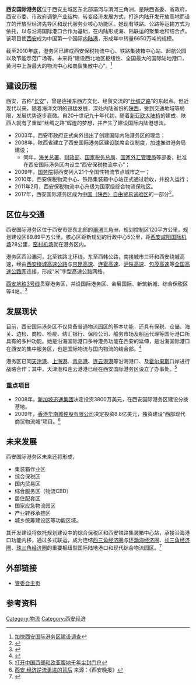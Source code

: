 '''西安国际港务区'''位于西安主城区东北部灞河与渭河三角洲，是陕西省委、省政府，西安市委、市政府调整产业结构，转变经济发展方式，打造内陆开发开放高地而设立的开放型经济先导区和现代服务业核心功能区。她现有铁路、公路等运输方式为依托，以与沿海国际港口合作为基础，在内陆形成海、陆联运的聚集地和结合点。该项目使[[西安|西安]]成为中国第一个国际[[内陆港|内陆港]]，形成年中转量6650万吨的规模。

截至2010年底，港务区已建成西安保税物流中心、铁路集装箱中心站、起航公园以及节能示范广场等。未来将“建设西北地区枢纽性、全国最大的国际陆地港口，黄河中上游最大的物流中心和商贸集散中心”。<ref>[http://knews.shaanxi.gov.cn/0/1/9/42/100804.htm 加快西安国际港务区建设调查]{{Dead link|date=2018年6月 |bot=InternetArchiveBot |fix-attempted=no }}</ref>

==建设历程==
西安，古称“[[长安|长安]]”，曾是连接东西方文化、经贸交流的“[[丝绸之路|丝绸之路]]”的东起点。但近现代以来，随着海洋文明的迅猛发展，深处内陆省份的[[陕西|陕西]]，受到交通地域等局限，发展优势逐步衰微。自20十世纪九十年代初，随着[[新亚欧大陆桥|新亚欧大陆桥]]的建成，陕西人就有了重塑“丝绸之路”辉煌的梦想，并产生了建设国际内陆港想法。

*2003年，西安市政府正式向外提出了创建国际内陆港务区的理念；
*2008年，陕西省建立了西安国际港务区建设联席会议制度，加速推进港务局建设；
**同年，[[海关总署|海关总署]]、[[财政部|财政部]]、[[国家税务总局|国家税务总局]]、[[国家外汇管理局|国家外汇管理局]]等部委，批准在西安国际港务区内设立“西安保税物流中心”；
*2009年，[[中华人民共和国国务院|国务院]]将西安列入21个全国性物流节点城市之一；
*2010年，西安保税物流中心、铁路集装箱中心站正式通过验收，并投入运行；
*2011年2月，西安保税物流中心升级为国家级综合物流保税区。
*2017年，西安国际港务区成为[[中国（陕西）自由贸易试验区|中国（陕西）自由贸易试验区]]的一部分<ref>{{cite web| url=http://www.xaftz.gov.cn/Pages/IntroductionDetaile.aspx?id=228| title=中国（陕西）自贸试验区西安核心区| publisher=西安自贸区| date=2017-03-29| accessdate=2017-05-04}}{{Dead link|date=2018年6月 |bot=InternetArchiveBot |fix-attempted=no }}</ref>。

==区位与交通==
西安国际港务区位于西安市郊东北部的[[灞河|灞]][[渭河|渭]]三角洲，规划控制区120平方公里，规划建设区89.89平方公里。核心区距新规划的行政中心5公里，距[[西安咸阳国际机场|西安咸阳国际机场]]28公里，[[窑村机场|窑村机场]]就在港务区内。

港务区西沿灞河，北至铁路北环线，东至西韩公路，南接城市三环和西安绕城高速，经由[[西安绕城高速公路|西安绕城高速公路]]与[[京昆高速公路|京昆高速]]、[[连霍高速公路|连霍高速]]、[[沪陕高速公路|沪陕高速]]、[[包茂高速公路|包茂高速]]等[[中国国家高速公路网|全国高速公路网]]连接，形成“米”字型高速公路网络。

[[西安地铁3号线|西安地铁3号线]]贯穿港务区，并设国际港务区、会展国际、新筑新城、综合保税区等4站。<ref>{{Cite web |url=http://news.cnwest.com/content/2011-05/17/content_4597618.htm |title=西安国际港务区地铁站名调整 |access-date=2011-06-04 |archive-url=https://web.archive.org/web/20110714034103/http://news.cnwest.com/content/2011-05/17/content_4597618.htm |archive-date=2011-07-14 |dead-url=yes }}</ref>

==发展现状==
目前，西安国际港务区不仅具备普通物流园区的基本功能，还具有保税、仓储、海关、边检、商检、检疫、结汇银行、保险公司、船务市场及船运代理等国际港口所具有的多种功能。她是沿海国际港口多种港务功能在西安的延伸，是沿海国际港口在西安的集中服务区，也是国际物流与国内物流的结合部。<ref>{{Cite web |url=http://news.nen.com.cn/guoneiguoji/28/3776528.shtml |title=“西安=沿海城市” 西安国际港务区让梦想变为现实 |access-date=2011-06-04 |archive-date=2015-06-21 |archive-url=https://web.archive.org/web/20150621052441/http://news.nen.com.cn/guoneiguoji/28/3776528.shtml |dead-url=no }}</ref>

港务区已同[[天津港|天津港]]、[[上海港|上海港]]、[[青岛港|青岛港]]、[[连云港港|连云港港]]等沿海港口、及[[霍尔果斯|霍尔果斯]]口岸进行战略合作；其中，天津港和连云港港已经在西安国际港务区设立了办事处。<ref>[http://www.itl.gov.cn/structure/xwzx/zyxw/zyxwzw_38901_1.htm 打开中国西部和欧亚腹地千年尘封门户]{{Dead link|date=2018年6月 |bot=InternetArchiveBot |fix-attempted=no }}</ref>

===重点项目===
*2008年，[[新加坡迅通集团|新加坡迅通集团]]决定投资3800万美元，在西安国际港务区建设分拨基地。
*2009年，[[华南城|香港华南城控股有限公司]]决定投资8.8亿美元，独资建设“西部现代商贸物流城”项目。<ref>[http://www.xawb.com/gb/news/2009-05/06/content_1489250.htm 西安 经济逆流勇进的背后] {{Wayback|url=http://www.xawb.com/gb/news/2009-05/06/content_1489250.htm |date=20090528101401 }} 来源：《西安晚报》</ref>

== 未来发展 ==
西安国际港务区未来还将形成，
*集装箱作业区
*综合保税区
*国内贸易区
*综合服务区（物流CBD）
*居住配套区
*国家应急物流园区
*产业转移承接区
*城乡统筹建设区等功能区域。

其开发建设将依托规划建设中的综合保税区和西安铁路集装箱中心站，承接沿海港口功能内移，通过多式联运，成为连结[[西三角经济圈|西三角经济圈]]与[[环渤海经济圈|环渤海经济圈]]、[[长江三角洲经济圈|长三角经济圈]]、[[珠三角经济圈|珠三角经济圈]]的重要枢纽型国际陆地港口和现代综合物流园区。<ref>{{Cite web |url=http://www.shippingchina.com/special/xian |title=走进西安国际港务区 |access-date=2011-06-04 |archive-date=2020-10-17 |archive-url=https://web.archive.org/web/20201017224126/http://www.shippingchina.com/special/xian |dead-url=no }}</ref>

==外部链接==
*[http://itl.xa.gov.cn/ 管委会主页] {{Wayback|url=http://itl.xa.gov.cn/ |date=20220129075253 }}

==参考资料==
{{reflist}}

{{中华人民共和国港口}}
{{中国自由贸易试验区}}
[[Category:物流|Category:物流]]
[[Category:西安经济|Category:西安经济]]